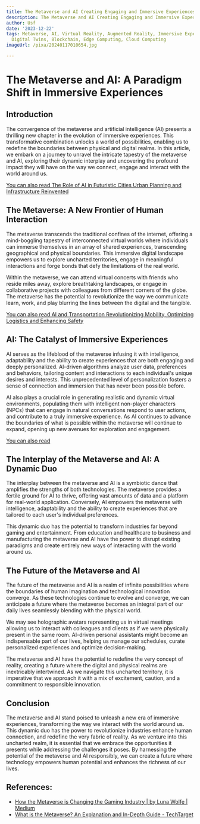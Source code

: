 ```yaml
---
title: The Metaverse and AI Creating Engaging and Immersive Experiences
description: The Metaverse and AI Creating Engaging and Immersive Experiences
author: Usf
date: '2023-12-22'
tags: Metaverse, AI, Virtual Reality, Augmented Reality, Immersive Experiences, Gamification,
  Digital Twins, Blockchain, Edge Computing, Cloud Computing
imageUrl: /pixa/20240117010654.jpg

---
```

# The Metaverse and AI: A Paradigm Shift in Immersive Experiences

## Introduction

The convergence of the metaverse and artificial intelligence (AI)  presents a thrilling new chapter in the evolution of immersive experiences. This transformative combination unlocks a  world of possibilities, enabling us to redefine the boundaries between  physical and digital realms. In this article,  we embark on a journey to unravel the intricate tapestry of the metaverse and AI, exploring their dynamic interplay and uncovering the profound impact they will have on the way we connect,  engage and interact with  the  world around us.

[You  can also read  The  Role of AI in  Futuristic Cities Urban Planning and Infrastructure Reinvented](The%20Role%20of%20AI%20in%20Futuristic%20Cities%20Urban%20Planning%20and%20Infrastructure%20Reinvented)


## The Metaverse: A New Frontier of Human Interaction

The metaverse transcends the traditional confines of the internet, offering a mind-boggling tapestry of interconnected virtual worlds where individuals can immerse  themselves in an array of  shared experiences, transcending geographical and physical boundaries. This  immersive digital landscape empowers us  to explore uncharted territories, engage in meaningful interactions and forge  bonds that defy the limitations of the real world.

Within the metaverse, we can attend virtual concerts with friends who reside miles away, explore breathtaking landscapes, or engage  in collaborative projects with colleagues from different corners of  the globe. The metaverse has the  potential  to revolutionize the  way we communicate learn, work, and play blurring the lines between the digital and the  tangible.

[You can also read AI  and Transportation Revolutionizing Mobility, Optimizing Logistics and  Enhancing Safety](AI%20and%20Transportation%20Revolutionizing%20Mobility%2C%20Optimizing%20Logistics%2C%20and%20Enhancing%20Safety)


## AI: The Catalyst of Immersive Experiences

AI serves as the lifeblood of the metaverse infusing it with intelligence, adaptability and the ability to create experiences  that are both engaging and deeply personalized. AI-driven algorithms analyze user data, preferences  and behaviors, tailoring content and  interactions  to each individual's unique desires and interests. This unprecedented level  of personalization fosters  a  sense of connection and immersion that has  never been possible before.

AI also plays a crucial role in  generating realistic and dynamic virtual  environments, populating them with intelligent  non-player characters (NPCs) that can engage  in  natural conversations respond to user actions,  and  contribute to a truly immersive experience. As AI continues to advance the boundaries of what is possible within the metaverse will continue to expand, opening up new avenues for exploration and engagement.

[You can also read ]()


## The Interplay of the Metaverse and AI: A Dynamic Duo

The interplay between the metaverse and AI is a symbiotic dance  that amplifies the strengths  of both technologies. The metaverse provides a fertile ground for AI to thrive, offering vast amounts  of  data and a platform for real-world application. Conversely, AI empowers the metaverse with intelligence, adaptability and the ability to  create experiences that are tailored to each  user's individual preferences.

This dynamic duo has the potential to transform  industries far  beyond  gaming and entertainment. From education and  healthcare to business and manufacturing the metaverse and AI have the power to disrupt existing paradigms and create entirely  new ways of interacting with the world around us.

## The Future of the Metaverse and  AI

The future of the  metaverse and AI is a realm of infinite possibilities where the boundaries of human imagination and technological innovation converge. As these technologies continue to evolve and converge,  we can anticipate a future where the metaverse becomes an integral part of our daily  lives seamlessly blending with the physical world.

We may see holographic avatars representing us in virtual meetings allowing us to interact with colleagues and clients as if we were physically present in the  same room. AI-driven personal assistants  might become an indispensable  part of our lives,  helping us manage our schedules, curate personalized experiences and optimize decision-making.

The metaverse and  AI have the potential to redefine the very  concept of reality,  creating  a future where the digital and physical  realms are inextricably intertwined. As we navigate this uncharted territory, it is imperative  that we approach it with a mix of  excitement, caution, and a commitment  to  responsible innovation.

## Conclusion

The metaverse and AI stand  poised to  unleash a new era of immersive experiences, transforming the way we interact with the world around us. This dynamic duo has the power  to revolutionize industries enhance human connection, and redefine the very fabric of reality. As we venture into this uncharted  realm, it is essential that we embrace the opportunities it presents while addressing the challenges it poses. By harnessing the potential of the metaverse and  AI responsibly, we can create a future where technology empowers human potential and enhances the richness  of our lives.

## References:
- [How the Metaverse is Changing the Gaming Industry | by Luna Wolfe | Medium](https://medium.com/@lunawolfe01/how-the-metaverse-is-changing-the-gaming-industry-c6b32dd77cf8)
- [What is the Metaverse? An Explanation and In-Depth Guide - TechTarget](https://www.techtarget.com/whatis/feature/The-metaverse-explained-Everything-you-need-to-know)
